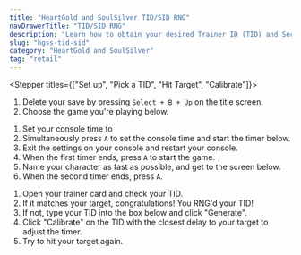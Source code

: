 ```yaml
---
title: "HeartGold and SoulSilver TID/SID RNG"
navDrawerTitle: "TID/SID RNG"
description: "Learn how to obtain your desired Trainer ID (TID) and Secret ID (SID) combo on Retail in HeartGold and SoulSilver."
slug: "hgss-tid-sid"
category: "HeartGold and SoulSilver"
tag: "retail"
---
```


<Stepper titles={["Set up", "Pick a TID", "Hit Target", "Calibrate"]}>

<Step step={0}>

1. Delete your save by pressing `Select + B + Up` on the title screen.
2. Choose the game you're playing below.

<Gen4IdSetup />

</Step>

<Step step={1}>

<Id4Searcher />

</Step>

<Step step={2}>

1. Set your console time to **<Id4ConsoleSetDateString />**
2. Simultaneously press `A` to set the console time and start the timer below.
3. Exit the settings on your console and restart your console.
4. When the first timer ends, press `A` to start the game.
5. Name your character as fast as possible, and get to the screen below.
6. When the second timer ends, press `A`.

<Id4Timer />

</Step>

<Step step={3}>

1. Open your trainer card and check your TID.
2. If it matches your target, congratulations! You RNG'd your TID!
3. If not, type your TID into the box below and click "Generate".
4. Click "Calibrate" on the TID with the closest delay to your target to adjust the timer.
5. Try to hit your target again.

<CalibrateId4 />

</Step>

</Stepper>
